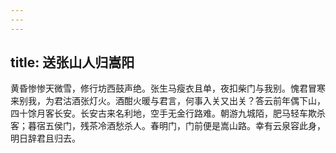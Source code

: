 ```yaml
---
---
---
```

title: 送张山人归嵩阳
---



黄昏惨惨天微雪，修行坊西鼓声绝。张生马瘦衣且单，夜扣柴门与我别。愧君冒寒来别我，为君沽酒张灯火。酒酣火暖与君言，何事入关又出关？答云前年偶下山，四十馀月客长安。长安古来名利地，空手无金行路难。朝游九城陌，肥马轻车欺杀客；暮宿五侯门，残茶冷酒愁杀人。春明门，门前便是嵩山路。幸有云泉容此身，明日辞君且归去。